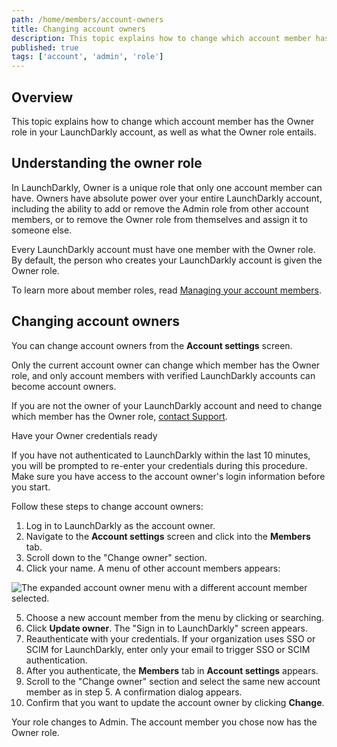 ```yaml
---
path: /home/members/account-owners
title: Changing account owners
description: This topic explains how to change which account member has the Owner role in your LaunchDarkly account, as well as what the Owner role entails.
published: true
tags: ['account', 'admin', 'role']
---
```


## Overview

This topic explains how to change which account member has the Owner role in your LaunchDarkly account, as well as what the Owner role entails.

## Understanding the owner role

In LaunchDarkly, Owner is a unique role that only one account member can have. Owners have absolute power over your entire LaunchDarkly account, including the ability to add or remove the Admin role from other account members, or to remove the Owner role from themselves and assign it to someone else.

Every LaunchDarkly account must have one member with the Owner role. By default, the person who creates your LaunchDarkly account is given the Owner role.

To learn more about member roles, read [Managing your account members](/home/members/managing).

## Changing account owners

You can change account owners from the **Account settings** screen.

Only the current account owner can change which member has the Owner role, and only account members with verified LaunchDarkly accounts can become account owners.

If you are not the owner of your LaunchDarkly account and need to change which member has the Owner role, [contact Support](https://support.launchdarkly.com/hc/en-us/requests/new).

<Callout intent="info">
<CalloutTitle>Have your Owner credentials ready</CalloutTitle>
<CalloutDescription>

If you have not authenticated to LaunchDarkly within the last 10 minutes, you will be prompted to re-enter your credentials during this procedure. Make sure you have access to the account owner's login information before you start.

</CalloutDescription>
</Callout>

Follow these steps to change account owners:

1. Log in to LaunchDarkly as the account owner.
2. Navigate to the **Account settings** screen and click into the **Members** tab.
3. Scroll down to the "Change owner" section.
4. Click your name. A menu of other account members appears:

![The expanded account owner menu with a different account member selected.](account-settings-team-change-owner-menu.png)

5. Choose a new account member from the menu by clicking or searching.
6. Click **Update owner**. The "Sign in to LaunchDarkly" screen appears.
7. Reauthenticate with your credentials. If your organization uses SSO or SCIM for LaunchDarkly, enter only your email to trigger SSO or SCIM authentication.
8. After you authenticate, the **Members** tab in **Account settings** appears.
9. Scroll to the "Change owner" section and select the same new account member as in step 5. A confirmation dialog appears.
10. Confirm that you want to update the account owner by clicking **Change**.

Your role changes to Admin. The account member you chose now has the Owner role.

